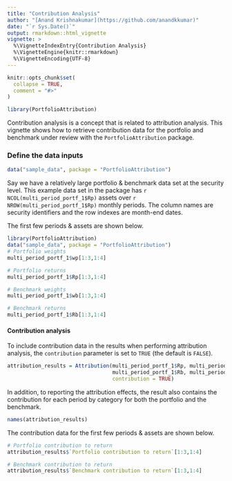 ```yaml
---
title: "Contribution Analysis"
author: "[Anand Krishnakumar](https://github.com/anandkkumar)"
date: "`r Sys.Date()`"
output: rmarkdown::html_vignette
vignette: >
  %\VignetteIndexEntry{Contribution Analysis}
  %\VignetteEngine{knitr::rmarkdown}
  %\VignetteEncoding{UTF-8}
---
```


```r
knitr::opts_chunk$set(
  collapse = TRUE,
  comment = "#>"
)

library(PortfolioAttribution)
```

Contribution analysis is a concept that is related to attribution analysis. This vignette shows how to retrieve contribution data for the portfolio and benchmark under review with the `PortfolioAttribution` package.

### Define the data inputs

```r
data("sample_data", package = "PortfolioAttribution")
```

Say we have a relatively large portfolio & benchmark data set at the security level. This example data set in the package has `r NCOL(multi_period_portf_1$Rp)` assets over `r NROW(multi_period_portf_1$Rp)` monthly periods. The column names are security identifiers and the row indexes are month-end dates.

The first few periods & assets are shown below.

```r
library(PortfolioAttribution)
data("sample_data", package = "PortfolioAttribution")
# Portfolio weights
multi_period_portf_1$wp[1:3,1:4]

# Portfolio returns
multi_period_portf_1$Rp[1:3,1:4]

# Benchmark weights
multi_period_portf_1$wb[1:3,1:4]

# Benchmark returns
multi_period_portf_1$Rb[1:3,1:4]
```

#### Contribution analysis

To include contribution data in the results when performing attribution analysis, the `contribution` parameter is set to `TRUE` (the default is `FALSE`).

```r
attribution_results = Attribution(multi_period_portf_1$Rp, multi_period_portf_1$wp, 
                                  multi_period_portf_1$Rb, multi_period_portf_1$wb, 
                                  contribution = TRUE)
```

In addition, to reporting the attribution effects, the result also contains the contribution for each period by category for both the portfolio and the benchmark.

```r
names(attribution_results)
```

The contribution data for the first few periods & assets are shown below.

```r
# Portfolio contribution to return
attribution_results$`Portfolio contribution to return`[1:3,1:4]

# Benchmark contribution to return
attribution_results$`Benchmark contribution to return`[1:3,1:4]
```

